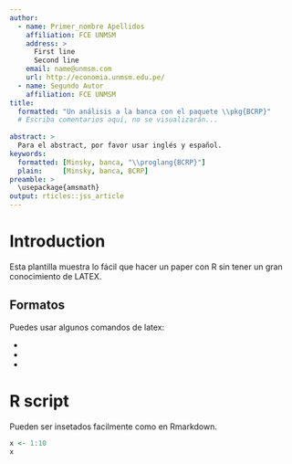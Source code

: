 ```yaml
---
author:
  - name: Primer_nombre Apellidos
    affiliation: FCE UNMSM
    address: >
      First line
      Second line
    email: name@unmsm.com
    url: http://economia.unmsm.edu.pe/
  - name: Segundo Autor
    affiliation: FCE UNMSM
title:
  formatted: "Un análisis a la banca con el paquete \\pkg{BCRP}"
  # Escriba comentarios aquí, no se visualizarán...
 
abstract: >
  Para el abstract, por favor usar inglés y español.
keywords:
  formatted: [Minsky, banca, "\\proglang{BCRP}"]
  plain:     [Minsky, banca, BCRP]
preamble: >
  \usepackage{amsmath}
output: rticles::jss_article
---
```


# Introduction

Esta plantilla muestra lo fácil que hacer un paper con R sin tener un gran conocimiento de LATEX.

## Formatos

Puedes usar algunos comandos de latex:

* \proglang{BCRP}
* \pkg{BCRP}
* \code{print("BCRP")}

# R script

Pueden ser insetados facilmente como en Rmarkdown.

```r
x <- 1:10
x
```

